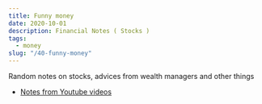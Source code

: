 ```yaml
---
title: Funny money
date: 2020-10-01
description: Financial Notes ( Stocks )
tags:
  - money
slug: "/40-funny-money"
---
```


Random notes on stocks, advices from wealth managers and other things

* [Notes from Youtube videos](../41-fm-notes-from-yt)
